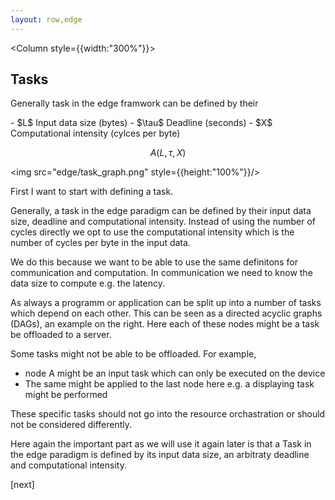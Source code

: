 ```yaml
---
layout: row,edge
---
```


<Column style={{width:"300%"}}>

## Tasks

Generally task in the edge framwork can be defined by their

<Params>
- $L$ Input data size (bytes)
- $\tau$ Deadline (seconds)
- $X$ Computational intensity (cylces per byte)
</Params>

$$
A(L, \tau, X)
$$

</Column>

<Column>

<img src="edge/task_graph.png" style={{height:"100%"}}/>

</Column>


<Navbar sections={false} />

<Note>

First I want to start with defining a task.

Generally, a task in the edge paradigm can be defined by their input data size, deadline and computational intensity.
Instead of using the number of cycles directly we opt to use the computational intensity which is the number of cycles per byte in the input data. 

We do this because we want to be able to use the same definitons for communication and computation. In communication we need to know the data size to compute e.g. the latency.

As always a programm or application can be split up into a number of tasks which depend on each other. This can be seen as a directed acyclic graphs (DAGs), an example on the right. Here each of these nodes might be a task be offloaded to a server.

Some tasks might not be able to be offloaded. For example, 
- node A might be an input task which can only be executed on the device
- The same might be applied to the last node here e.g. a displaying task might be performed

These specific tasks should not go into the resource orchastration or should not be considered differently.

Here again the important part as we will use it again later is that a Task in the edge paradigm is defined by its input data size, an arbitraty deadline and computational intensity.

[next]

</Note>

